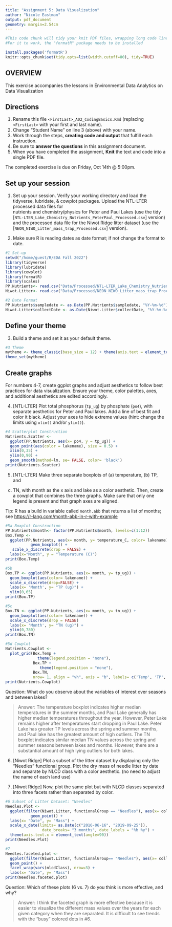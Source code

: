 ```yaml
---
title: "Assignment 5: Data Visualization"
author: "Nicole Eastman"
output: pdf_document
geometry: margin=2.54cm
---
```


```r
#This code chunk will tidy your knit PDF files, wrapping long code lines
#For it to work, the "formatR" package needs to be installed

install.packages('formatR')
knitr::opts_chunk$set(tidy.opts=list(width.cutoff=80), tidy=TRUE)
```

## OVERVIEW

This exercise accompanies the lessons in Environmental Data Analytics on Data Visualization 

## Directions
1. Rename this file `<FirstLast>_A02_CodingBasics.Rmd` (replacing `<FirstLast>` with your first and last name).
2. Change "Student Name" on line 3 (above) with your name.
3. Work through the steps, **creating code and output** that fulfill each instruction.
4. Be sure to **answer the questions** in this assignment document.
5. When you have completed the assignment, **Knit** the text and code into a single PDF file.

The completed exercise is due on Friday, Oct 14th @ 5:00pm.



## Set up your session 
1. Set up your session. Verify your working directory and load the tidyverse, 
lubridate, & cowplot packages. Upload the NTL-LTER processed data files for  
nutrients and chemistry/physics for Peter and Paul Lakes (use the tidy 
[`NTL-LTER_Lake_Chemistry_Nutrients_PeterPaul_Processed.csv`] version) and 
the processed data file for the Niwot Ridge litter dataset (use the
[`NEON_NIWO_Litter_mass_trap_Processed.csv`] version). 

2. Make sure R is reading dates as date format; if not change the format to date.

```r
#1 Set-up
setwd("/home/guest/R/EDA Fall 2022")
library(tidyverse)
library(lubridate)
library(cowplot)
library(formatR)
library(scales)
PP.Nutrients<- read.csv("Data/Processed/NTL-LTER_Lake_Chemistry_Nutrients_PeterPaul_Processed.csv")
Niwot.Litter<- read.csv("Data/Processed/NEON_NIWO_Litter_mass_trap_Processed.csv")

#2 Date Format
PP.Nutrients$sampledate <- as.Date(PP.Nutrients$sampledate, "%Y-%m-%d")
Niwot.Litter$collectDate <- as.Date(Niwot.Litter$collectDate, "%Y-%m-%d")

```
## Define your theme
3. Build a theme and set it as your default theme.

```r
#3 Theme
mytheme <- theme_classic(base_size = 12) + theme(axis.text = element_text(color = "black"), legend.position = "top")
theme_set(mytheme)

```

## Create graphs
For numbers 4-7, create ggplot graphs and adjust aesthetics to follow best 
practices for data visualization. Ensure your theme, color palettes, axes, 
and additional aesthetics are edited accordingly.

4. [NTL-LTER] Plot total phosphorus (`tp_ug`) by phosphate (`po4`), with 
separate aesthetics for Peter and Paul lakes. Add a line of best fit and 
color it black. Adjust your axes to hide extreme values (hint: change the 
limits using `xlim()` and/or `ylim()`).

```r
#4 Scatterplot Construction
Nutrients.Scatter <- 
  ggplot(PP.Nutrients, aes(x= po4, y = tp_ug)) + 
  geom_point(aes(color = lakename), size = 0.5) +
  xlim(0,35) +
  ylim(0,90) +
  geom_smooth(method=lm, se= FALSE, color= 'black')
print(Nutrients.Scatter)

```


5. [NTL-LTER] Make three separate boxplots of (a) temperature, (b) TP, and 
(c) TN, with month as the x axis and lake as a color aesthetic. Then, create 
a cowplot that combines the three graphs. Make sure that only one legend is 
present and that graph axes are aligned. 

Tip: R has a build in variable called `month.abb` that returns a list of months;
see <https://r-lang.com/month-abb-in-r-with-example>

```r
#5a Boxplot Construction
PP.Nutrients$month<- factor(PP.Nutrients$month, levels=c(1:12))
Box.Temp <- 
  ggplot(PP.Nutrients, aes(x= month, y= temperature_C, color= lakename)) +
           geom_boxplot() +
   scale_x_discrete(drop = FALSE) +
  labs(x="Month", y = "Temperature (C)")
print(Box.Temp)

#5b
Box.TP <- ggplot(PP.Nutrients, aes(x= month, y= tp_ug)) +
  geom_boxplot(aes(color= lakename)) +
  scale_x_discrete(drop=FALSE) +
  labs(x= 'Month', y= "TP (ug)") +
  ylim(0,65)
print(Box.TP)

#5c
Box.TN <- ggplot(PP.Nutrients, aes(x= month, y= tn_ug)) +
  geom_boxplot(aes(color= lakename)) +
  scale_x_discrete(drop = FALSE)
  labs(x= 'Month', y= "TN (ug)") +
  ylim(0,780)
print(Box.TN)

#5d Cowplot
Nutrients.Cowplot <- 
  plot_grid(Box.Temp +  
              theme(legend.position = "none"),
            Box.TP +
               theme(legend.position = "none"),
            Box.TN,
            nrow= 1, align = "vh", axis = "b", labels= c('Temp', 'TP', 'TN'))
print(Nutrients.Cowplot)

```

Question: What do you observe about the variables of interest over seasons 
and between lakes? 

> Answer: The temperature boxplot indicates higher median temperatures in the summer months, and Paul Lake generally has higher median temperatures throughout the year. However, Peter Lake remains higher after temperatures start dropping in Paul Lake. Peter Lake has greater TP levels across the spring and summer months, and Paul lake has the greatest amount of high outliers. The TN boxplot indicates similar median TN values across the spring and summer seasons between lakes and months. However, there are a substantial amount of high lying outliers for both lakes. 

6. [Niwot Ridge] Plot a subset of the litter dataset by displaying only the 
"Needles" functional group. Plot the dry mass of needle litter by date and 
separate by NLCD class with a color aesthetic. (no need to adjust the name 
of each land use)

7. [Niwot Ridge] Now, plot the same plot but with NLCD classes separated into 
three facets rather than separated by color. 

```r
#6 Subset of Litter Dataset: "Needles"
Needles.Plot <-
  ggplot(filter(Niwot.Litter, functionalGroup == "Needles"), aes(x= collectDate, y= dryMass, color= nlcdClass)) +
           geom_point() + 
  labs(x= "Date", y= "Mass") +
  scale_x_date(limits= as.Date(c("2016-06-16", "2019-09-25")),
                date_breaks= "3 months", date_labels = "%b %y") +
  theme(axis.text.x = element_text(angle=90))
print(Needles.Plot)

#7
Needles.faceted.plot <- 
  ggplot(filter(Niwot.Litter, functionalGroup== "Needles"), aes(x= collectDate, y= dryMass)) +
  geom_point() +
  facet_wrap(vars(nlcdClass), nrow=3) +
  labs(x= "Date", y= "Mass")
print(Needles.faceted.plot)

```
Question: Which of these plots (6 vs. 7) do you think is more effective, and why? 

> Answer: I think the faceted graph is more effective because it is easier to visualize the different mass values over the years for each given category when they are separated. It is difficult to see trends with the "busy" colored dots in #6.